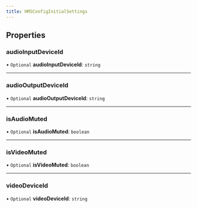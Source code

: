 ```yaml
---
title: HMSConfigInitialSettings
---
```


## Properties

### audioInputDeviceId

• `Optional` **audioInputDeviceId**: `string`

---

### audioOutputDeviceId

• `Optional` **audioOutputDeviceId**: `string`

---

### isAudioMuted

• `Optional` **isAudioMuted**: `boolean`

---

### isVideoMuted

• `Optional` **isVideoMuted**: `boolean`

---

### videoDeviceId

• `Optional` **videoDeviceId**: `string`
